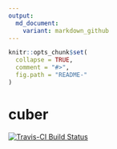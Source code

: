 ```yaml
---
output:
  md_document:
    variant: markdown_github
---
```


<!-- README.md is generated from README.Rmd. Please edit that file -->

```r
knitr::opts_chunk$set(
  collapse = TRUE,
  comment = "#>",
  fig.path = "README-"
)
```

# cuber

[![Travis-CI Build Status](https://travis-ci.org/gibonet/cuber.svg?branch=master)](https://travis-ci.org/gibonet/cuber)